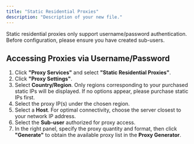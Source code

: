```yaml
---
title: "Static Residential Proxies"
description: "Description of your new file."
---
```


Static residential proxies only support username/password authentication. Before configuration, please ensure you have created sub-users.

## **Accessing Proxies via Username/Password**

1. Click **"Proxy Services"** and select **"Static Residential Proxies"**.
2. Click **"Proxy Settings"**.
3. Select **Country/Region**. Only regions corresponding to your purchased static IPs will be displayed. If no options appear, please purchase static IPs first.
4. Select the proxy IP(s) under the chosen region.
5. Select a **Host**. For optimal connectivity, choose the server closest to your network IP address.
6. Select the **Sub-user** authorized for proxy access.
7. In the right panel, specify the proxy quantity and format, then click **"Generate"** to obtain the available proxy list in the **Proxy Generator**.